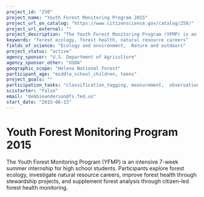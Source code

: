 ```yaml
---
project_id: "250"
project_name: "Youth Forest Monitoring Program 2015"
project_url_on_catalog: "https://www.citizenscience.gov/catalog/250/"
project_url_external: ""
project_description: "The Youth Forest Monitoring Program (YFMP) is an intensive 7-week summer internship for high school students. Participants explore forest ecology, investigate natural resource careers, improve forest health through stewardship projects, and supplement forest analysis through citizen-led forest health monitoring."
keywords: "forest ecology, forest health, natural resource careers"
fields_of_science: "Ecology and environment,  Nature and outdoors"
project_status: "active"
agency_sponsor: "U.S. Department of Agriculture"
agency_sponsor_other: "USDA"
geographic_scope: "Helena National Forest"
participant_age: "middle_school_children, teens"
project_goals: ""
participation_tasks: "classification_tagging, measurement,  observation, Other"
scistarter: "false"
email: "debbieanderson@fs.fed.us"
start_date: "2015-06-15"
---
```


# Youth Forest Monitoring Program 2015

The Youth Forest Monitoring Program (YFMP) is an intensive 7-week summer internship for high school students. Participants explore forest ecology, investigate natural resource careers, improve forest health through stewardship projects, and supplement forest analysis through citizen-led forest health monitoring.
